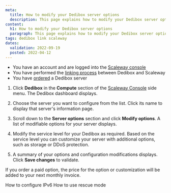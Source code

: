 ```yaml
---
meta:
  title: How to modify your Dedibox server options
  description: This page explains how to modify your Dedibox server options
content:
  h1: How to modify your Dedibox server options
  paragraph: This page explains how to modify your Dedibox server options
tags: dedibox link scaleway
dates:
  validation: 2022-09-19
  posted: 2022-04-12
---
```


<Message type="requirement">

- You have an account and are logged into the [Scaleway console](https://console.scaleway.com) 
- You have performed the [linking process](/compute/dedibox/how-to/link-dedibox-account/) between Dedibox and Scaleway
- You have [ordered](/compute/dedibox/how-to/order-dedibox) a Dedibox server

</Message>

1. Click **Dedibox** in the **Compute** section of the [Scaleway Console](https://console.scaleway.com) side menu. The Dedibox dashboard displays.

2. Choose the server you want to configure from the list. Click its name to display that server's information page.

3. Scroll down to the **Server options** section and click **Modify options**.
  A list of modifiable options for your server displays. 

4. Modify the service level for your Dedibox as required. Based on the service level you can customize your server with additional options, such as storage or DDoS protection.
  <Lightbox src="scaleway-modify-options.webp" alt="" />

5. A summary of your options and configuration modifications displays. Click **Save changes** to validate.

  <Message type="important">

  If you order a paid option, the price for the option or customization will be added to your next monthly invoice.

  </Message>

 <Navigation title="See Also">
  <PreviousButton to="/compute/dedibox/how-to/configure-ipv6-dedibox">How to configure IPv6</PreviousButton>
  <NextButton to="/compute/dedibox/how-to/use-rescue-mode">How to use rescue mode</NextButton>
</Navigation>